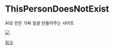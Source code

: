 
<BackTop />

# ThisPersonDoesNotExist

AI로 만든 가짜 얼굴 만들어주는 사이트

![](https://thispersondoesnotexist.com/image)

[링크](https://thispersondoesnotexist.com/)

<Comment />
